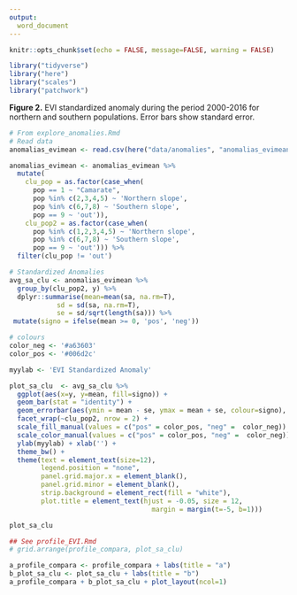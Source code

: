 ```yaml
---
output:
  word_document
---
```


```r
knitr::opts_chunk$set(echo = FALSE, message=FALSE, warning = FALSE)
```

```r
library("tidyverse")
library("here")
library("scales")
library("patchwork")
```


**Figure 2.** EVI standardized anomaly during the period 2000-2016 for northern and southern populations. Error bars show standard error. 

```r
# From explore_anomalies.Rmd 
# Read data 
anomalias_evimean <- read.csv(here("data/anomalies", "anomalias_evimean.csv"),header = TRUE, sep = ',')

anomalias_evimean <- anomalias_evimean %>% 
  mutate(
    clu_pop = as.factor(case_when(
      pop == 1 ~ "Camarate",
      pop %in% c(2,3,4,5) ~ 'Northern slope',
      pop %in% c(6,7,8) ~ 'Southern slope',
      pop == 9 ~ 'out')),
    clu_pop2 = as.factor(case_when(
      pop %in% c(1,2,3,4,5) ~ 'Northern slope',
      pop %in% c(6,7,8) ~ 'Southern slope',
      pop == 9 ~ 'out'))) %>% 
  filter(clu_pop != 'out')

# Standardized Anomalies 
avg_sa_clu <- anomalias_evimean %>% 
  group_by(clu_pop2, y) %>% 
  dplyr::summarise(mean=mean(sa, na.rm=T),
            sd = sd(sa, na.rm=T),
            se = sd/sqrt(length(sa))) %>% 
 mutate(signo = ifelse(mean >= 0, 'pos', 'neg'))
```

```r
# colours 
color_neg <- '#a63603'
color_pos <- '#006d2c'

myylab <- 'EVI Standardized Anomaly'

plot_sa_clu  <- avg_sa_clu %>%  
  ggplot(aes(x=y, y=mean, fill=signo)) + 
  geom_bar(stat = "identity") + 
  geom_errorbar(aes(ymin = mean - se, ymax = mean + se, colour=signo), width=.5) +
  facet_wrap(~clu_pop2, nrow = 2) + 
  scale_fill_manual(values = c("pos" = color_pos, "neg" =  color_neg)) +
  scale_color_manual(values = c("pos" = color_pos, "neg" =  color_neg)) +
  ylab(myylab) + xlab('') +
  theme_bw() +
  theme(text = element_text(size=12),
        legend.position = "none",
        panel.grid.major.x = element_blank(),
        panel.grid.minor = element_blank(),
        strip.background = element_rect(fill = "white"),
        plot.title = element_text(hjust = -0.05, size = 12, 
                                    margin = margin(t=-5, b=1)))
```


```r
plot_sa_clu 
```


```r
## See profile_EVI.Rmd 
# grid.arrange(profile_compara, plot_sa_clu)

a_profile_compara <- profile_compara + labs(title = "a")
b_plot_sa_clu <- plot_sa_clu + labs(title = "b")
a_profile_compara + b_plot_sa_clu + plot_layout(ncol=1)
```






